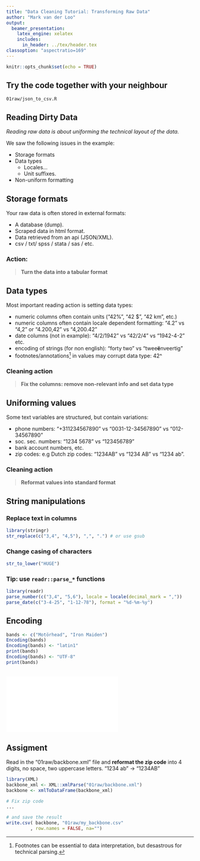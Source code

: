 ```yaml
---
title: "Data Cleaning Tutorial: Transforming Raw Data"
author: "Mark van der Loo"
output:
  beamer_presentation:
    latex_engine: xelatex
    includes:
      in_header: ../tex/header.tex
classoption: "aspectratio=169"
---
```


```r
knitr::opts_chunk$set(echo = TRUE)
```


## Try the code together with your neighbour

\centering\huge
`01raw/json_to_csv.R`

## Reading Dirty Data

_Reading raw data is about uniforming the technical
layout of the data._

We saw the following issues in the example:

- Storage formats
- Data types
  - Locales...
  - Unit suffixes.
- Non-uniform formatting

## Storage formats

Your raw data is often stored in external formats:

- A database (dump).
- Scraped data in html format.
- Data retrieved from an api (JSON/XML).
- csv / txt/ spss / stata / sas / etc.

### Action:

> **Turn the data into a tabular format**

## Data types

Most important reading action is setting data types:

- numeric columns often contain units ("42%", "42 $", "42 km", etc.)
- numeric columns often contain locale dependent formatting: 
  "4.2" vs "4,2" or "4.200,42" vs "4,200.42"
- date columns (not in example):
  "4/2/1942" vs "42/2/4" vs "1942-4-2" etc.
- encoding of strings (for non english): "forty two" vs "twee**ë**nveertig"
- footnotes/annotations[^42] in values may corrupt data type: 42^

[^42]: Footnotes can be essential to data interpretation, but desastrous for
technical parsing.

### Cleaning action

> **Fix the columns: remove non-relevant info and set data type**

## Uniforming values

Some text variables are structured, but contain variations:

- phone numbers: "+311234567890" vs "0031-12-34567890" vs "012-34567890"
- soc. sec. numbers: "1234 5678" vs "123456789"
- bank account numbers, etc.
- zip codes: e.g Dutch zip codes: "1234AB" vs "1234 AB" vs "1234 ab".  

### Cleaning action

> **Reformat values into standard format**

## String manipulations

### Replace text in columns

```r
library(stringr)
str_replace(c("3,4", "4,5"), ",", ".") # or use gsub
```

### Change casing of characters
```r
str_to_lower("HUGE")
```
### Tip: use `readr::parse_*` functions

```r
library(readr)
parse_number(c("3,4", "5,6"), locale = locale(decimal_mark = ","))
parse_date(c("3-4-25", "1-12-78"), format = "%d-%m-%y")
```


## Encoding

```r
bands <- c("Motörhead", "Iron Maiden")
Encoding(bands)
Encoding(bands) <- "latin1"
print(bands)
Encoding(bands) <- "UTF-8"
print(bands)
```

## 

![](./fig/Encoding2.pdf)

## Assigment

Read in the "01raw/backbone.xml" file and **reformat the zip code** 
into  4 digits, no space, two uppercase letters. "1234 ab" -> "1234AB"


```r
library(XML)
backbone_xml <- XML::xmlParse("01raw/backbone.xml")
backbone <- xmlToDataFrame(backbone_xml)

# Fix zip code
...

# and save the result
write.csv( backbone, "01raw/my_backbone.csv"
         , row.names = FALSE, na="")
```


